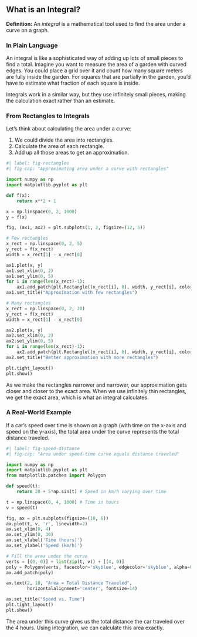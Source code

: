 ## What is an Integral?

**Definition:** An *integral* is a mathematical tool used to find the area under a curve on a graph.

### In Plain Language

An integral is like a sophisticated way of adding up lots of small pieces to find a total. Imagine you want to measure the area of a garden with curved edges. You could place a grid over it and count how many square meters are fully inside the garden. For squares that are partially in the garden, you'd have to estimate what fraction of each square is inside.

Integrals work in a similar way, but they use infinitely small pieces, making the calculation exact rather than an estimate.

### From Rectangles to Integrals

Let's think about calculating the area under a curve:

1. We could divide the area into rectangles.
2. Calculate the area of each rectangle.
3. Add up all those areas to get an approximation.

```python
#| label: fig-rectangles
#| fig-cap: "Approximating area under a curve with rectangles"

import numpy as np
import matplotlib.pyplot as plt

def f(x):
    return x**2 + 1

x = np.linspace(0, 2, 1000)
y = f(x)

fig, (ax1, ax2) = plt.subplots(1, 2, figsize=(12, 5))

# Few rectangles
x_rect = np.linspace(0, 2, 5)
y_rect = f(x_rect)
width = x_rect[1] - x_rect[0]

ax1.plot(x, y)
ax1.set_xlim(0, 2)
ax1.set_ylim(0, 5)
for i in range(len(x_rect)-1):
    ax1.add_patch(plt.Rectangle((x_rect[i], 0), width, y_rect[i], color='skyblue', alpha=0.5))
ax1.set_title("Approximation with few rectangles")

# Many rectangles
x_rect = np.linspace(0, 2, 20)
y_rect = f(x_rect)
width = x_rect[1] - x_rect[0]

ax2.plot(x, y)
ax2.set_xlim(0, 2)
ax2.set_ylim(0, 5)
for i in range(len(x_rect)-1):
    ax2.add_patch(plt.Rectangle((x_rect[i], 0), width, y_rect[i], color='skyblue', alpha=0.5))
ax2.set_title("Better approximation with more rectangles")

plt.tight_layout()
plt.show()
```

As we make the rectangles narrower and narrower, our approximation gets closer and closer to the exact area. When we use infinitely thin rectangles, we get the exact area, which is what an integral calculates.

### A Real-World Example

If a car's speed over time is shown on a graph (with time on the x-axis and speed on the y-axis), the total area under the curve represents the total distance traveled.

```python
#| label: fig-speed-distance
#| fig-cap: "Area under speed-time curve equals distance traveled"

import numpy as np
import matplotlib.pyplot as plt
from matplotlib.patches import Polygon

def speed(t):
    return 20 + 5*np.sin(t) # Speed in km/h varying over time

t = np.linspace(0, 4, 1000) # Time in hours
v = speed(t)

fig, ax = plt.subplots(figsize=(10, 6))
ax.plot(t, v, 'r', linewidth=2)
ax.set_xlim(0, 4)
ax.set_ylim(0, 30)
ax.set_xlabel('Time (hours)')
ax.set_ylabel('Speed (km/h)')

# Fill the area under the curve
verts = [(0, 0)] + list(zip(t, v)) + [(4, 0)]
poly = Polygon(verts, facecolor='skyblue', edgecolor='skyblue', alpha=0.5)
ax.add_patch(poly)

ax.text(2, 10, "Area = Total Distance Traveled", 
        horizontalalignment='center', fontsize=14)

ax.set_title("Speed vs. Time")
plt.tight_layout()
plt.show()
```

The area under this curve gives us the total distance the car traveled over the 4 hours. Using integration, we can calculate this area exactly.
